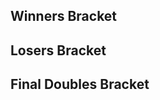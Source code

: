 {{DISPLAYTITLE:Apex 2015: ''Melee'' Doubles Bracket}}{{SetGame|melee}}
{{Apex2015 Tabs
|This=5
}}<!-- Generated with http://tournament-nub.rhcloud.com/toliquipedia name=apex2015melee-doubles -->

==Winners Bracket==
{{16DEDoublesWBracketA
|r1m1t1p1=Mew2King |r1m1t1p2=Hungrybox  |r1m1t1p1flag=us |r1m1t1p2flag=us |r1m1t1score={{win}} |r1m1win=1
|r1m1t2p1=Alan |r1m1t2p2=HomeMadeWaffles  |r1m1t2p1flag=us |r1m1t2p2flag=us |r1m1t2score=

|r1m2t1p1=MacD |r1m2t1p2=Fiction  |r1m2t1p1flag=us |r1m2t1p2flag=us |r1m2t1score={{win}} |r1m2win=1
|r1m2t2p1=Gahtzu |r1m2t2p2=Wizzrobe  |r1m2t2p1flag=us |r1m2t2p2flag=us |r1m2t2score=

|r1m3t1p1=Ice |r1m3t1p2=Leffen  |r1m3t1p1flag=de |r1m3t1p2flag=se |r1m3t1score={{win}} |r1m3win=1
|r1m3t2p1=Kuja |r1m3t2p2=Dev  |r1m3t2p1flag=se |r1m3t2p2flag=se |r1m3t2score=

|r1m4t1p1=Mango |r1m4t1p2=Lucky  |r1m4t1p1flag=us |r1m4t1p2flag=us |r1m4t1score={{win}} |r1m4win=1
|r1m4t2p1=Vish |r1m4t2p2=Bladewise  |r1m4t2p1flag=us |r1m4t2p2flag=us |r1m4t2score=

|r1m5t1p1=PewPewU |r1m5t1p2=SFAT  |r1m5t1p1flag=us |r1m5t1p2flag=us |r1m5t1score={{win}} |r1m5win=1
|r1m5t2p1=S0ft |r1m5t2p2=Flow  |r1m5t2p1flag=us |r1m5t2p2flag=us |r1m5t2score=

|r1m6t1p1=Armada |r1m6t1p2=Android  |r1m6t1p1flag=se |r1m6t1p2flag=se |r1m6t1score={{win}} |r1m6win=1
|r1m6t2p1=Colbol |r1m6t2p2=Plup  |r1m6t2p1flag=us |r1m6t2p2flag=us |r1m6t2score=

|r1m7t1p1=Shroomed |r1m7t1p2=S2J  |r1m7t1p1flag=us |r1m7t1p2flag=us |r1m7t1score={{win}} |r1m7win=1
|r1m7t2p1=Zoso |r1m7t2p2=Th0rn  |r1m7t2p1flag=us |r1m7t2p2flag=us |r1m7t2score=

|r1m8t1p1=Chillindude |r1m8t1p2=ChuDat  |r1m8t1p1flag=us |r1m8t1p2flag=us |r1m8t1score={{win}} |r1m8win=1
|r1m8t2p1=Professor Pro |r1m8t2p2=Fuzzyness  |r1m8t2p1flag=gb |r1m8t2p2flag=gb |r1m8t2score=

|r2m1t1p1=Mew2King |r2m1t1p2=Hungrybox  |r2m1t1p1flag=us |r2m1t1p2flag=us |r2m1t1score=3 |r2m1win=1
|r2m1t2p1=MacD |r2m1t2p2=Fiction  |r2m1t2p1flag=us |r2m1t2p2flag=us |r2m1t2score=0

|r2m2t1p1=Ice |r2m2t1p2=Leffen  |r2m2t1p1flag=de |r2m2t1p2flag=se |r2m2t1score=3 |r2m2win=1
|r2m2t2p1=Mango |r2m2t2p2=Lucky  |r2m2t2p1flag=us |r2m2t2p2flag=us |r2m2t2score=1

|r2m3t1p1=PewPewU |r2m3t1p2=SFAT  |r2m3t1p1flag=us |r2m3t1p2flag=us |r2m3t1score= |r2m3win=2
|r2m3t2p1=Armada |r2m3t2p2=Android  |r2m3t2p1flag=se |r2m3t2p2flag=se |r2m3t2score={{win}}

|r2m4t1p1=Shroomed |r2m4t1p2=S2J  |r2m4t1p1flag=us |r2m4t1p2flag=us |r2m4t1score= |r2m4win=2
|r2m4t2p1=Chillindude |r2m4t2p2=ChuDat  |r2m4t2p1flag=us |r2m4t2p2flag=us |r2m4t2score={{win}}

|r3m1t1p1=Mew2King |r3m1t1p2=Hungrybox  |r3m1t1p1flag=us |r3m1t1p2flag=us |r3m1t1score=3 |r3m1win=1
|r3m1t2p1=Ice |r3m1t2p2=Leffen  |r3m1t2p1flag=de |r3m1t2p2flag=se |r3m1t2score=1
|r3m1t1p1char1=sheik |r3m1t1p1stock1=1 |r3m1t1p2char1=jigglypuff |r3m1t1p2stock1=1
|r3m1t2p1char1=fox |r3m1t2p1stock1=0 |r3m1t2p2char1=fox |r3m1t2p2stock1=0 |r3m1win1=1 |r3m1stage1=Final Destination
|r3m1t1p1char2=sheik |r3m1t1p1stock2=0 |r3m1t1p2char2=jigglypuff |r3m1t1p2stock2=0
|r3m1t2p1char2=fox |r3m1t2p1stock2=0 |r3m1t2p2char2=fox |r3m1t2p2stock2=1 |r3m1win2=2 |r3m1stage2=Pokémon Stadium
|r3m1t1p1char3=sheik |r3m1t1p1stock3=1 |r3m1t1p2char3=jigglypuff |r3m1t1p2stock3=1
|r3m1t2p1char3=fox |r3m1t2p1stock3=0 |r3m1t2p2char3=fox |r3m1t2p2stock3=0 |r3m1win3=1 |r3m1stage3=Dream Land
|r3m1t1p1char4=sheik |r3m1t1p1stock4=3 |r3m1t1p2char4=jigglypuff |r3m1t1p2stock4=2
|r3m1t2p1char4=fox |r3m1t2p1stock4=0 |r3m1t2p2char4=fox |r3m1t2p2stock4=0 |r3m1win4=1 |r3m1stage4=Final Destination
|r3m1date=February 1, 2015 
|r3m1finished=
|r3m1details={{BracketMatchDetails
|preview= 
|lrthread=
|interview=
|recap=
|comment=
|vod=https://www.youtube.com/watch?v=KA4zJADIqqQ
}}

|r3m2t1p1=Armada |r3m2t1p2=Android  |r3m2t1p1flag=se |r3m2t1p2flag=se |r3m2t1score=3 |r3m2win=1
|r3m2t2p1=Chillindude |r3m2t2p2=ChuDat  |r3m2t2p1flag=us |r3m2t2p2flag=us |r3m2t2score=0
|r3m2t1p1char1=peach |r3m2t1p1stock1=2 |r3m2t1p2char1=sheik |r3m2t1p2stock1=2
|r3m2t2p1char1=fox |r3m2t2p1stock1=0 |r3m2t2p2char1=ic |r3m2t2p2stock1=0 |r3m2win1=1 |r3m2stage1=Battlefield
|r3m2t1p1char2=peach |r3m2t1p1stock2=2 |r3m2t1p2char2=sheik |r3m2t1p2stock2=2
|r3m2t2p1char2=fox |r3m2t2p1stock2=0 |r3m2t2p2char2=ic |r3m2t2p2stock2=0 |r3m2win2=1 |r3m2stage2=Final Destination
|r3m2t1p1char3=peach |r3m2t1p1stock3=1 |r3m2t1p2char3=sheik |r3m2t1p2stock3=1
|r3m2t2p1char3=fox |r3m2t2p1stock3=0 |r3m2t2p2char3=ic |r3m2t2p2stock3=0 |r3m2win3=1 |r3m2stage3=Pokémon Stadium
|r3m2date=February 1, 2015 
|r3m2finished=
|r3m2details={{BracketMatchDetails
|preview= 
|lrthread=
|interview=
|recap=
|comment=
|vod=https://www.youtube.com/watch?v=dS93gjjHv0k
}}
}}

==Losers Bracket==
{{16DEDoublesLBracketSmwA
|tourneylink=Apex/2015/Melee
|tourneyname=Apex 2015
|l1placement=13-16
|l2placement=9-12
|l3placement=7-8
|l4placement=5-6
|column-width=180

|l1m1t1p1=Alan |l1m1t1p2=HomeMadeWaffles  |l1m1t1p1flag=us |l1m1t1p2flag=us |l1m1t1score=3 |l1m1win=1
|l1m1t2p1=Gahtzu |l1m1t2p2=Wizzrobe  |l1m1t2p1flag=us |l1m1t2p2flag=us |l1m1t2score=0

|l1m2t1p1=Kuja |l1m2t1p2=Dev  |l1m2t1p1flag=se |l1m2t1p2flag=se |l1m2t1score=1 |l1m2win=2
|l1m2t2p1=Vish |l1m2t2p2=Bladewise  |l1m2t2p1flag=us |l1m2t2p2flag=us |l1m2t2score=3

|l1m3t1p1=S0ft |l1m3t1p2=Flow  |l1m3t1p1flag=us |l1m3t1p2flag=us |l1m3t1score=2 |l1m3win=1
|l1m3t2p1=Colbol |l1m3t2p2=Plup  |l1m3t2p1flag=us |l1m3t2p2flag=us |l1m3t2score=0

|l1m4t1p1=Zoso |l1m4t1p2=Th0rn  |l1m4t1p1flag=us |l1m4t1p2flag=us |l1m4t1score=0 |l1m4win=2
|l1m4t2p1=Professor Pro |l1m4t2p2=Fuzzyness  |l1m4t2p1flag=gb |l1m4t2p2flag=gb |l1m4t2score=3

|l2m1t1p1=Shroomed |l2m1t1p2=S2J  |l2m1t1p1flag=us |l2m1t1p2flag=us |l2m1t1score= |l2m1win=2
|l2m1t2p1=Alan |l2m1t2p2=HomeMadeWaffles  |l2m1t2p1flag=us |l2m1t2p2flag=us |l2m1t2score={{win}}

|l2m2t1p1=PewPewU |l2m2t1p2=SFAT  |l2m2t1p1flag=us |l2m2t1p2flag=us |l2m2t1score=3 |l2m2win=1
|l2m2t2p1=Vish |l2m2t2p2=Bladewise  |l2m2t2p1flag=us |l2m2t2p2flag=us |l2m2t2score=0
|l2m2t1p1char1=marth |l2m2t1p1stock1=1 |l2m2t1p2char1=fox |l2m2t1p2stock1=1
|l2m2t2p1char1=cf |l2m2t2p1stock1=0 |l2m2t2p2char1=peach |l2m2t2p2stock1=0 |l2m2win1=1 |l2m2stage1=Battlefield
|l2m2t1p1char2=marth |l2m2t1p1stock2=3 |l2m2t1p2char2=fox |l2m2t1p2stock2=2
|l2m2t2p1char2=cf |l2m2t2p1stock2=0 |l2m2t2p2char2=peach |l2m2t2p2stock2=0 |l2m2win2=1 |l2m2stage2=Kongo Jungle
|l2m2t1p1char3=marth |l2m2t1p1stock3=2 |l2m2t1p2char3=fox |l2m2t1p2stock3=1
|l2m2t2p1char3=cf |l2m2t2p1stock3=0 |l2m2t2p2char3=peach |l2m2t2p2stock3=0 |l2m2win3=1 |l2m2stage3=Dream Land
|l2m2date=February 1, 2015
|l2m2finished=
|l2m2details={{BracketMatchDetails
|preview= 
|lrthread=
|interview=
|recap=
|comment=
|vod=https://www.youtube.com/watch?v=QFq4iZ9oaqg
}}

|l2m3t1p1=Mango |l2m3t1p2=Lucky  |l2m3t1p1flag=us |l2m3t1p2flag=us |l2m3t1score=3 |l2m3win=1
|l2m3t2p1=S0ft |l2m3t2p2=Flow  |l2m3t2p1flag=us |l2m3t2p2flag=us |l2m3t2score=0

|l2m4t1p1=MacD |l2m4t1p2=Fiction  |l2m4t1p1flag=us |l2m4t1p2flag=us |l2m4t1score=3 |l2m4win=1
|l2m4t2p1=Professor Pro |l2m4t2p2=Fuzzyness  |l2m4t2p1flag=gb |l2m4t2p2flag=gb |l2m4t2score=0

|l3m1t1p1=Alan |l3m1t1p2=HomeMadeWaffles  |l3m1t1p1flag=us |l3m1t1p2flag=us |l3m1t1score=0 |l3m1win=2
|l3m1t2p1=PewPewU |l3m1t2p2=SFAT  |l3m1t2p1flag=us |l3m1t2p2flag=us |l3m1t2score=3
|l3m1t1p1char1=peach |l3m1t1p1stock1=0 |l3m1t1p2char1=fox |l3m1t1p2stock1=0
|l3m1t2p1char1=marth |l3m1t2p1stock1=2 |l3m1t2p2char1=fox |l3m1t2p2stock1=1 |l3m1win1=2 |l3m1stage1=Final Destination
|l3m1t1p1char2=peach |l3m1t1p1stock2=0 |l3m1t1p2char2=fox |l3m1t1p2stock2=0
|l3m1t2p1char2=marth |l3m1t2p1stock2=1 |l3m1t2p2char2=fox |l3m1t2p2stock2=1 |l3m1win2=2 |l3m1stage2=Dream Land
|l3m1t1p1char3=peach |l3m1t1p1stock3=0 |l3m1t1p2char3=fox |l3m1t1p2stock3=0
|l3m1t2p1char3=marth |l3m1t2p1stock3=3 |l3m1t2p2char3=fox |l3m1t2p2stock3=1 |l3m1win3=2 |l3m1stage3=Final Destination
|l3m1date=February 1, 2015
|l3m1finished=
|l3m1details={{BracketMatchDetails
|preview= 
|lrthread=
|interview=
|recap=
|comment=
|vod=https://www.youtube.com/watch?v=nRgx--u7_ak
}}

|l3m2t1p1=Mango |l3m2t1p2=Lucky   |l3m2t1p1flag=us |l3m2t1p2flag=us |l3m2t1score=3 |l3m2win=1
|l3m2t2p1=MacD |l3m2t2p2=Fiction  |l3m2t2p1flag=us |l3m2t2p2flag=us |l3m2t2score=2
|l3m2t1p1char1=falco |l3m2t1p1stock1=1 |l3m2t1p2char1=fox |l3m2t1p2stock1=1
|l3m2t2p1char1=peach |l3m2t2p1stock1=0 |l3m2t2p2char1=fox |l3m2t2p2stock1=0 |l3m2win1=1 |l3m2stage1=Final Destination
|l3m2t1p1char2=falco |l3m2t1p1stock2=1 |l3m2t1p2char2=fox |l3m2t1p2stock2=1
|l3m2t2p1char2=peach |l3m2t2p1stock2=0 |l3m2t2p2char2=fox |l3m2t2p2stock2=0 |l3m2win2=1 |l3m2stage2=Final Destination
|l3m2t1p1char3=falco |l3m2t1p1stock3=0 |l3m2t1p2char3=fox |l3m2t1p2stock3=0
|l3m2t2p1char3=peach |l3m2t2p1stock3=3 |l3m2t2p2char3=fox |l3m2t2p2stock3=3 |l3m2win3=2 |l3m2stage3=Final Destination
|l3m2t1p1char4=falco |l3m2t1p1stock4=0 |l3m2t1p2char4=fox |l3m2t1p2stock4=0
|l3m2t2p1char4=peach |l3m2t2p1stock4=2 |l3m2t2p2char4=fox |l3m2t2p2stock4=1 |l3m2win4=2 |l3m2stage4=Pokémon Stadium
|l3m2t1p1char5=fox |l3m2t1p1stock5=1 |l3m2t1p2char5=fox |l3m2t1p2stock5=1
|l3m2t2p1char5=peach |l3m2t2p1stock5=0 |l3m2t2p2char5=fox |l3m2t2p2stock5=0 |l3m2win5=1 |l3m2stage5=Pokémon Stadium
|l3m2date=February 1, 2015
|l3m2finished=
|l3m2details={{BracketMatchDetails
|preview= 
|lrthread=
|interview=
|recap=
|comment=
|vod=https://www.youtube.com/watch?v=7QCiGLhe820
}}

|l4m1t1p1=Ice |l4m1t1p2=Leffen  |l4m1t1p1flag=de |l4m1t1p2flag=se |l4m1t1score=3 |l4m1win=1
|l4m1t2p1=PewPewU |l4m1t2p2=SFAT   |l4m1t2p1flag=us |l4m1t2p2flag=us |l4m1t2score=2
|l4m1t1p1char1=fox |l4m1t1p1stock1=0 |l4m1t1p2char1=fox |l4m1t1p2stock1=0
|l4m1t2p1char1=marth |l4m1t2p1stock1=1 |l4m1t2p2char1=fox |l4m1t2p2stock1=1 |l4m1win1=2 |l4m1stage1=Battlefield
|l4m1t1p1char2=fox |l4m1t1p1stock2=0 |l4m1t1p2char2=fox |l4m1t1p2stock2=0
|l4m1t2p1char2=marth |l4m1t2p1stock2=1 |l4m1t2p2char2=fox |l4m1t2p2stock2=1 |l4m1win2=2 |l4m1stage2=Dream Land
|l4m1t1p1char3=fox |l4m1t1p1stock3=1 |l4m1t1p2char3=fox |l4m1t1p2stock3=1
|l4m1t2p1char3=marth |l4m1t2p1stock3=0 |l4m1t2p2char3=fox |l4m1t2p2stock3=0 |l4m1win3=1 |l4m1stage3=Dream Land
|l4m1t1p1char4=fox |l4m1t1p1stock4=1 |l4m1t1p2char4=fox |l4m1t1p2stock4=1
|l4m1t2p1char4=marth |l4m1t2p1stock4=0 |l4m1t2p2char4=fox |l4m1t2p2stock4=0 |l4m1win4=1 |l4m1stage4=Yoshi's Story
|l4m1t1p1char5=fox |l4m1t1p1stock5=2 |l4m1t1p2char5=fox |l4m1t1p2stock5=2
|l4m1t2p1char5=marth |l4m1t2p1stock5=0 |l4m1t2p2char5=fox |l4m1t2p2stock5=0 |l4m1win5=1 |l4m1stage5=Pokémon Stadium
|l4m1date=February 1, 2015
|l4m1finished=
|l4m1details={{BracketMatchDetails
|preview= 
|lrthread=
|interview=
|recap=
|comment=
|vod=https://www.youtube.com/watch?v=yV8d5ykfAYA
}}

|l4m2t1p1=Chillindude |l4m2t1p2=ChuDat  |l4m2t1p1flag=us |l4m2t1p2flag=us |l4m2t1score=3 |l4m2win=1
|l4m2t2p1=Mango |l4m2t2p2=Lucky  |l4m2t2p1flag=us |l4m2t2p2flag=us |l4m2t2score=0
|l4m2t1p1char1=fox |l4m2t1p1stock1=1 |l4m2t1p2char1=ic |l4m2t1p2stock1=2
|l4m2t2p1char1=cf |l4m2t2p1stock1=0 |l4m2t2p2char1=fox |l4m2t2p2stock1=0 |l4m2win1=1 |l4m2stage1=Final Destination
|l4m2t1p1char2=fox |l4m2t1p1stock2=1 |l4m2t1p2char2=ic |l4m2t1p2stock2=1
|l4m2t2p1char2=cf |l4m2t2p1stock2=0 |l4m2t2p2char2=fox |l4m2t2p2stock2=0 |l4m2win2=1 |l4m2stage2=Dream Land
|l4m2t1p1char3=fox |l4m2t1p1stock3=0 |l4m2t1p2char3=ic |l4m2t1p2stock3=1
|l4m2t2p1char3=cf |l4m2t2p1stock3=0 |l4m2t2p2char3=fox |l4m2t2p2stock3=0 |l4m2win3=1 |l4m2stage3=Dream Land
|l4m2date=February 1, 2015
|l4m2finished=
|l4m2details={{BracketMatchDetails
|preview= 
|lrthread=
|interview=
|recap=
|comment=
|vod=https://www.youtube.com/watch?v=oD6x1Nlhy74
}}
}}
<onlyinclude>
==Final Doubles Bracket==
{{DEFinalDoublesSmwBracket
|tourneylink=Apex/2015/Melee
|tourneyname=Apex 2015
|l1placement=4
|r2placement=3
|r3loserplacement=2
|r3winnerplacement=1

<!-- FROM WINNERS -->
|r1m1t1p1=Mew2King |r1m1t1p1flag=us
|r1m1t1p2=Hungrybox |r1m1t1p2flag=us |r1m1t1score=3
|r1m1t2p1=Armada |r1m1t2p1flag=se
|r1m1t2p2=Android |r1m1t2p2flag=se |r1m1t2score=2
|r1m1win=1
|r1m1t1p1char1=Sheik |r1m1t1p1stock1=1 |r1m1t1p2char1=Jigglypuff |r1m1t1p2stock1=1
|r1m1t2p1char1=Fox |r1m1t2p1stock1=0 |r1m1t2p2char1=Sheik |r1m1t2p2stock1=0 |r1m1win1=1 |r1m1stage1=Battlefield
|r1m1t1p1char2=Sheik |r1m1t1p1stock2=2 |r1m1t1p2char2=Jigglypuff |r1m1t1p2stock2=2
|r1m1t2p1char2=Fox |r1m1t2p1stock2=0 |r1m1t2p2char2=Sheik |r1m1t2p2stock2=0 |r1m1win2=1 |r1m1stage2=Pokémon Stadium
|r1m1t1p1char3=Sheik |r1m1t1p1stock3=0 |r1m1t1p2char3=Jigglypuff |r1m1t1p2stock3=0
|r1m1t2p1char3=Fox |r1m1t2p1stock3=2 |r1m1t2p2char3=Sheik |r1m1t2p2stock3=1 |r1m1win3=2 |r1m1stage3=Pokémon Stadium
|r1m1t1p1char4=Sheik |r1m1t1p1stock4=0 |r1m1t1p2char4=Jigglypuff |r1m1t1p2stock4=0
|r1m1t2p1char4=Fox |r1m1t2p1stock4=1 |r1m1t2p2char4=Sheik |r1m1t2p2stock4=1 |r1m1win4=2 |r1m1stage4=Dream Land
|r1m1t1p1char5=Sheik |r1m1t1p1stock5=2 |r1m1t1p2char5=Jigglypuff |r1m1t1p2stock5=1
|r1m1t2p1char5=Fox |r1m1t2p1stock5=0 |r1m1t2p2char5=Sheik |r1m1t2p2stock5=0 |r1m1win5=1 |r1m1stage5=Dream Land
|r1m1date=February 1, 2015
|r1m1finished=
|r1m1details={{BracketMatchDetails
|vod=https://www.youtube.com/watch?v=20hZjHnp9eM
|vodgame1=https://www.youtube.com/watch?v=20hZjHnp9eM
|vodgame2=https://www.youtube.com/watch?v=20hZjHnp9eM&t=4m40s
|vodgame3=https://www.youtube.com/watch?v=20hZjHnp9eM&t=8m
|vodgame4=https://www.youtube.com/watch?v=20hZjHnp9eM&t=11m40s
|vodgame5=https://www.youtube.com/watch?v=20hZjHnp9eM&t=16m30s
|preview=
|lrthread=
|interview=
|recap=
|comment=
|live=
}}
<!-- FROM LOSERS -->
|l1m1t1p1=Ice |l1m1t1p1flag=de
|l1m1t1p2=Leffen |l1m1t1p2flag=se |l1m1t1score=3
|l1m1t2p1=Chillindude |l1m1t2p1flag=us
|l1m1t2p2=ChuDat |l1m1t2p2flag=us |l1m1t2score=1
|l1m1win=1
|l1m1t1p1char1=Fox |l1m1t1p1stock1=3 |l1m1t1p2char1=Fox |l1m1t1p2stock1=1
|l1m1t2p1char1=Fox |l1m1t2p1stock1=0 |l1m1t2p2char1=Ice Climbers |l1m1t2p2stock1=0 |l1m1win1=1 |l1m1stage1=Pokémon Stadium
|l1m1t1p1char2=Fox |l1m1t1p1stock2=0 |l1m1t1p2char2=Fox |l1m1t1p2stock2=0
|l1m1t2p1char2=Fox |l1m1t2p1stock2=1 |l1m1t2p2char2=Ice Climbers |l1m1t2p2stock2=2 |l1m1win2=2 |l1m1stage2=Final Destination
|l1m1t1p1char3=Fox |l1m1t1p1stock3=3 |l1m1t1p2char3=Fox |l1m1t1p2stock3=3
|l1m1t2p1char3=Fox |l1m1t2p1stock3=0 |l1m1t2p2char3=Ice Climbers |l1m1t2p2stock3=0 |l1m1win3=1 |l1m1stage3=Battlefield
|l1m1t1p1char4=Fox |l1m1t1p1stock4=2 |l1m1t1p2char4=Fox |l1m1t1p2stock4=1
|l1m1t2p1char4=Fox |l1m1t2p1stock4=0 |l1m1t2p2char4=Ice Climbers |l1m1t2p2stock4=0 |l1m1win4=1 |l1m1stage4=Dream Land
|l1m1t1p1char5= |l1m1t1p1stock5= |l1m1t1p2char5= |l1m1t1p2stock5=
|l1m1t2p1char5= |l1m1t2p1stock5= |l1m1t2p2char5= |l1m1t2p2stock5= |l1m1win5= |l1m1stage5=
|l1m1date=February 1, 2015
|l1m1finished=
|l1m1details={{BracketMatchDetails
|vod=https://www.youtube.com/watch?v=ZLj_1VxE_Xc
|vodgame1=https://www.youtube.com/watch?v=ZLj_1VxE_Xc
|vodgame2=https://www.youtube.com/watch?v=ZLj_1VxE_Xc&t=3m45s
|vodgame3=https://www.youtube.com/watch?v=ZLj_1VxE_Xc&t=7m33s
|vodgame4=https://www.youtube.com/watch?v=ZLj_1VxE_Xc&t=10m17s
|preview=
|lrthread=
|interview=
|recap=
|comment=
|live=
}}
<!-- LOSERS FINALS -->
|r2m1t1p1=Armada |r2m1t1p1flag=se
|r2m1t1p2=Android |r2m1t1p2flag=se |r2m1t1score=3
|r2m1t2p1=Ice |r2m1t2p1flag=de
|r2m1t2p2=Leffen |r2m1t2p2flag=se |r2m1t2score=1
|r2m1win=1
|r2m1t1p1char1=Peach |r2m1t1p1stock1=2 |r2m1t1p2char1=Sheik |r2m1t1p2stock1=2
|r2m1t2p1char1=Fox |r2m1t2p1stock1=0 |r2m1t2p2char1=Fox |r2m1t2p2stock1=0 |r2m1win1=1 |r2m1stage1=Final Destination
|r2m1t1p1char2=Peach |r2m1t1p1stock2=0 |r2m1t1p2char2=Sheik |r2m1t1p2stock2=0
|r2m1t2p1char2=Fox |r2m1t2p1stock2=2 |r2m1t2p2char2=Fox |r2m1t2p2stock2=1 |r2m1win2=2 |r2m1stage2=Pokémon Stadium
|r2m1t1p1char3=Peach |r2m1t1p1stock3=0 |r2m1t1p2char3=Sheik |r2m1t1p2stock3=1
|r2m1t2p1char3=Fox |r2m1t2p1stock3=0 |r2m1t2p2char3=Fox |r2m1t2p2stock3=0 |r2m1win3=1 |r2m1stage3=Dream Land
|r2m1t1p1char4=Peach |r2m1t1p1stock4=1 |r2m1t1p2char4=Sheik |r2m1t1p2stock4=0
|r2m1t2p1char4=Fox |r2m1t2p1stock4=0 |r2m1t2p2char4=Fox |r2m1t2p2stock4=0 |r2m1win4=1 |r2m1stage4=Final Destination
|r2m1t1p1char5= |r2m1t1p1stock5= |r2m1t1p2char5= |r2m1t1p2stock5=
|r2m1t2p1char5= |r2m1t2p1stock5= |r2m1t2p2char5= |r2m1t2p2stock5= |r2m1win5= |r2m1stage5=
|r2m1date=February 1, 2015
|r2m1finished=
|r2m1details={{BracketMatchDetails
|vod=https://www.youtube.com/watch?v=XsJM5Vw15Wc
|vodgame1=https://www.youtube.com/watch?v=XsJM5Vw15Wc
|vodgame2=https://www.youtube.com/watch?v=XsJM5Vw15Wc&t=2m45s
|vodgame3=https://www.youtube.com/watch?v=XsJM5Vw15Wc&t=6m05s
|vodgame4=https://www.youtube.com/watch?v=XsJM5Vw15Wc&t=10m50s
|preview=
|lrthread=
|interview=
|recap=
|comment=
|live=
}}
<!-- GRAND FINALS -->
|r3m1t1p1=Mew2King |r3m1t1p1flag=us
|r3m1t1p2=Hungrybox |r3m1t1p2flag=us |r3m1t1score=2 |r3m2t1score=3
|r3m1t2p1=Armada |r3m1t2p1flag=se
|r3m1t2p2=Android |r3m1t2p2flag=se |r3m1t2score=3 |r3m2t2score=2
|r3m1win=1
|r3m1t1p1char1=Sheik |r3m1t1p1stock1=0 |r3m1t1p2char1=jigglypuff |r3m1t1p2stock1=0
|r3m1t2p1char1=fox |r3m1t2p1stock1=1 |r3m1t2p2char1=sheik |r3m1t2p2stock1=0 |r3m1win1=2 |r3m1stage1=Battlefield
|r3m1t1p1char2=Sheik |r3m1t1p1stock2=2 |r3m1t1p2char2=jigglypuff |r3m1t1p2stock2=1
|r3m1t2p1char2=fox |r3m1t2p1stock2=0 |r3m1t2p2char2=sheik |r3m1t2p2stock2=0 |r3m1win2=1 |r3m1stage2=Dream Land
|r3m1t1p1char3=Sheik |r3m1t1p1stock3=0 |r3m1t1p2char3=jigglypuff |r3m1t1p2stock3=0
|r3m1t2p1char3=fox |r3m1t2p1stock3=3 |r3m1t2p2char3=sheik |r3m1t2p2stock3=2 |r3m1win3=2 |r3m1stage3=Pokémon Stadium
|r3m1t1p1char4=Sheik |r3m1t1p1stock4=1 |r3m1t1p2char4=jigglypuff |r3m1t1p2stock4=1
|r3m1t2p1char4=fox |r3m1t2p1stock4=0 |r3m1t2p2char4=sheik |r3m1t2p2stock4=0 |r3m1win4=1 |r3m1stage4=Final Destination
|r3m1t1p1char5=Sheik |r3m1t1p1stock5=0 |r3m1t1p2char5=jigglypuff |r3m1t1p2stock5=0
|r3m1t2p1char5=fox |r3m1t2p1stock5=2 |r3m1t2p2char5=sheik |r3m1t2p2stock5=2 |r3m1win5=2 |r3m1stage5=Yoshi's Story

<!-- Bracket Reset (if needed) -->
|r3m2t1p1char1=Sheik |r3m2t1p1stock1=1 |r3m2t1p2char1=jigglypuff |r3m2t1p2stock1=1
|r3m2t2p1char1=fox |r3m2t2p1stock1=0 |r3m2t2p2char1=sheik |r3m2t2p2stock1=0 |r3m2win1=1 |r3m2stage1=Battlefield
|r3m2t1p1char2=Sheik |r3m2t1p1stock2=0 |r3m2t1p2char2=jigglypuff |r3m2t1p2stock2=0
|r3m2t2p1char2=fox |r3m2t2p1stock2=3 |r3m2t2p2char2=sheik |r3m2t2p2stock2=1 |r3m2win2=2 |r3m2stage2=Pokémon Stadium
|r3m2t1p1char3=Sheik |r3m2t1p1stock3=0 |r3m2t1p2char3=jigglypuff |r3m2t1p2stock3=0
|r3m2t2p1char3=fox |r3m2t2p1stock3=1 |r3m2t2p2char3=sheik |r3m2t2p2stock3=0 |r3m2win3=2 |r3m2stage3=Dream Land
|r3m2t1p1char4=Sheik |r3m2t1p1stock4=1 |r3m2t1p2char4=jigglypuff |r3m2t1p2stock4=1
|r3m2t2p1char4=fox |r3m2t2p1stock4=0 |r3m2t2p2char4=sheik |r3m2t2p2stock4=0 |r3m2win4=1 |r3m2stage4=Dream Land
|r3m2t1p1char5=Sheik |r3m2t1p1stock5=1 |r3m2t1p2char5=jigglypuff |r3m2t1p2stock5=1
|r3m2t2p1char5=fox |r3m2t2p1stock5=0 |r3m2t2p2char5=sheik |r3m2t2p2stock5=0 |r3m2win5=1 |r3m2stage5=Yoshi's Story
|r3m1date=February 1, 2015
|r3m1finished=
|r3m1details={{BracketMatchDetails
|vod=https://www.youtube.com/watch?v=wHG_HoOM578
|vodgame1=https://www.youtube.com/watch?v=wHG_HoOM578
|vodgame2=https://www.youtube.com/watch?v=wHG_HoOM578&t=5m17s
|vodgame3=https://www.youtube.com/watch?v=wHG_HoOM578&t=9m45s
|vodgame4=https://www.youtube.com/watch?v=wHG_HoOM578&t=12m40s
|vodgame5=https://www.youtube.com/watch?v=wHG_HoOM578&t=17m13s

|vod2=https://www.youtube.com/watch?v=wHG_HoOM578&t=20m14s
|vod2game1=https://www.youtube.com/watch?v=wHG_HoOM578&t=22m28s
|vod2game2=https://www.youtube.com/watch?v=wHG_HoOM578&t=26m55s
|vod2game3=https://www.youtube.com/watch?v=wHG_HoOM578&t=30m44s
|vod2game4=https://www.youtube.com/watch?v=wHG_HoOM578&t=36m
|vod2game5=https://www.youtube.com/watch?v=wHG_HoOM578&t=40m48s
|preview=
|lrthread=
|interview=
|recap=
|comment=
|live=
}}
}}
</onlyinclude>
